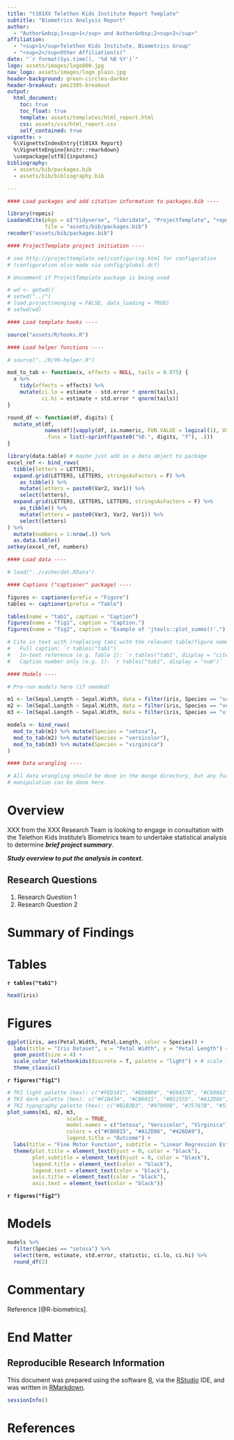 ```yaml
---
title: "t101XX Telethon Kids Institute Report Template"
subtitle: "Biometrics Analysis Report"
author:
  - "Author&nbsp;1<sup>1</sup> and Author&nbsp;2<sup>2</sup>"
affiliation:
  - "<sup>1</sup>Telethon Kids Institute, Biometrics Group"
  - "<sup>2</sup>Other Affiliation(s)"
date: "`r format(Sys.time(), '%d %B %Y')`"
logo: assets/images/logo800.jpg
nav_logo: assets/images/logo_plain.jpg
header-background: green-circles-darker
header-breakout: pms2395-breakout
output:
  html_document:
    toc: true
    toc_float: true
    template: assets/templates/html_report.html
    css: assets/css/html_report.css
    self_contained: true
vignette: >
  %\VignetteIndexEntry{t101XX Report}
  %\VignetteEngine{knitr::rmarkdown}
  \usepackage[utf8]{inputenc}
bibliography:
  - assets/bib/packages.bib
  - assets/bib/bibliography.bib

---
```


```r
#### Load packages and add citation information to packages.bib ----

library(repmis)
LoadandCite(pkgs = c("tidyverse", "lubridate", "ProjectTemplate", "repmis", "biometrics", "knitr", "kableExtra", "broom", "GGally", "captioner", "jtools"),
            file = "assets/bib/packages.bib")
recoder("assets/bib/packages.bib")

#### ProjectTemplate project initiation ----

# see http://projecttemplate.net/configuring.html for configuration
# (configuration also made via config/global.dcf)

# Uncomment if ProjectTemplate package is being used

# wd <- getwd()
# setwd("../")
# load.project(munging = FALSE, data_loading = TRUE)
# setwd(wd)

#### Load template hooks ----

source("assets/R/hooks.R")

#### Load helper functions ----

# source("../R/99-helper.R")

mod_to_tab <- function(x, effects = NULL, tails = 0.975) {
  x %>% 
    tidy(effects = effects) %>% 
    mutate(ci.lo = estimate - std.error * qnorm(tails),
           ci.hi = estimate + std.error * qnorm(tails))
}

round_df <- function(df, digits) {
  mutate_at(df,
            names(df)[vapply(df, is.numeric, FUN.VALUE = logical(1), USE.NAMES = F)],
            .funs = list(~sprintf(paste0("%0.", digits, "f"), .)))
}

library(data.table) # maybe just add as a data object to package
excel_ref <- bind_rows(
  tibble(letters = LETTERS),
  expand.grid(LETTERS, LETTERS, stringsAsFactors = F) %>%
    as_tibble() %>%
    mutate(letters = paste0(Var2, Var1)) %>%
    select(letters),
  expand.grid(LETTERS, LETTERS, LETTERS, stringsAsFactors = F) %>%
    as_tibble() %>%
    mutate(letters = paste0(Var3, Var2, Var1)) %>%
    select(letters)
) %>%
  mutate(numbers = 1:nrow(.)) %>%
  as.data.table()
setkey(excel_ref, numbers)

#### Load data ----

# load("../cache/dat.RData")

#### Captions ("captioner" package) ----

figures <- captioner(prefix = "Figure")
tables <- captioner(prefix = "Table")

tables(name = "tab1", caption = "Caption")
figures(name = "fig1", caption = "Caption.")
figures(name = "fig2", caption = "Example of 'jtools::plot_summs()'.")

# Cite in text with (replacing tab1 with the relevant table/figure name:
#   Full caption: `r tables("tab1")`
#   In-text reference (e.g. Table 1): `r tables("tab1", display = "cite")`
#   Caption number only (e.g. 1): `r tables("tab1", display = "num")`

#### Models ----

# Pre-run models here (if needed)

m1 <- lm(Sepal.Length ~ Sepal.Width, data = filter(iris, Species == "setosa"))
m2 <- lm(Sepal.Length ~ Sepal.Width, data = filter(iris, Species == "versicolor"))
m3 <- lm(Sepal.Length ~ Sepal.Width, data = filter(iris, Species == "virginica"))

models <- bind_rows(
  mod_to_tab(m1) %>% mutate(Species = "setosa"),
  mod_to_tab(m2) %>% mutate(Species = "versicolor"),
  mod_to_tab(m3) %>% mutate(Species = "virginica")
)

#### Data wrangling ----

# All data wrangling should be done in the munge directory, but any further data
# manipulation can be done here.

```

# Overview

XXX from the XXX Research Team is looking to engage in consultation with the Telethon Kids Institute's Biometrics team to undertake statistical analysis to determine ***brief project summary***.

***Study overview to put the analysis in context.***

## Research Questions

1.  Research Question 1
2.  Research Question 2

# Summary of Findings

<!-- Brief parragraph(s) that could be copy/pasted by the researcher into a manuscript, more detailed analysis is provided in the "commentary" section below -->

# Tables

**`r tables("tab1")`**

```r
head(iris)

```

# Figures

<!-- A list of figures prepared as a part of the analysis. -->

```r
ggplot(iris, aes(Petal.Width, Petal.Length, color = Species)) +
  labs(title = "Iris Dataset", x = "Petal Width", y = "Petal Length") +
  geom_point(size = 4) +
  scale_color_telethonkids(discrete = T, palette = "light") + # scale_fill_telethonkids(discrete = T, palette = "light")
  theme_classic()

```

**`r figures("fig1")`**

```r
# TKI light palette (hex): c("#FED141", "#ED8B00", "#E0457B", "#C800A1", "#7566A0", "#6CACE4", "#00B2A9", "#78BE20", "#DBE442")
# TKI dark palette (hex): c("#F1B434", "#CB6015", "#B52555", "#A12D86", "#4C4184", "#426DA9", "#008578", "#658D1B", "#BFB800")
# TKI typography palette (hex): c("#B1B3B3", "#97999B", "#75787B", "#53565A")
plot_summs(m1, m2, m3,
                   scale = TRUE,
                   model.names = c("Setosa", "Versicolor", "Virginica"),
                   colors = c("#CB6015", "#A12D86", "#426DA9"),
                   legend.title = "Outcome") +
  labs(title = "Fine Motor Function", subtitle = "Linear Regression Estimates for Motor Delay Persistence") +
  theme(plot.title = element_text(hjust = 0, color = "black"),
        plot.subtitle = element_text(hjust = 0, color = "black"),
        legend.title = element_text(color = "black"),
        legend.text = element_text(color = "black"),
        axis.title = element_text(color = "black"),
        axis.text = element_text(color = "black"))


```

**`r figures("fig2")`**

# Models

<!-- A list of models prepared during the analysis. -->

```r
models %>%
  filter(Species == "setosa") %>%
  select(term, estimate, std.error, statistic, ci.lo, ci.hi) %>%
  round_df(2)

```

# Commentary

<!-- Detailed commentary on analysis findings. -->

Reference [@R-biometrics].

# End Matter

## Reproducible Research Information

This document was prepared using the software [R](https://www.r-project.org/), via the [RStudio](https://www.rstudio.com/) IDE, and was written in [RMarkdown](https://rmarkdown.rstudio.com/).

```r
sessionInfo()

```

# References
